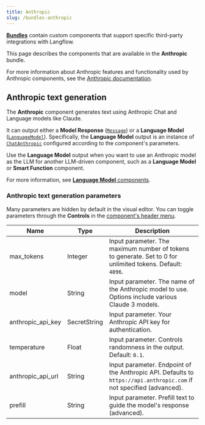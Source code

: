```yaml
---
title: Anthropic
slug: /bundles-anthropic
---
```



<Icon name="Blocks" aria-hidden="true" /> [**Bundles**](/components-bundle-components) contain custom components that support specific third-party integrations with Langflow.

This page describes the components that are available in the **Anthropic** bundle.

For more information about Anthropic features and functionality used by Anthropic components, see the [Anthropic documentation](https://docs.anthropic.com/en/docs/intro).

## Anthropic text generation

The **Anthropic** component generates text using Anthropic Chat and Language models like Claude.

It can output either a **Model Response** ([`Message`](/data-types#message)) or a **Language Model** ([`LanguageModel`](/data-types#languagemodel)).
Specifically, the **Language Model** output is an instance of [`ChatAnthropic`](https://python.langchain.com/docs/integrations/chat/anthropic/) configured according to the component's parameters.

Use the **Language Model** output when you want to use an Anthropic model as the LLM for another LLM-driven component, such as a **Language Model** or **Smart Function** component.

For more information, see [**Language Model** components](/components-models).

### Anthropic text generation parameters

Many parameters are hidden by default in the visual editor.
You can toggle parameters through the <Icon name="SlidersHorizontal" aria-hidden="true"/> **Controls** in the [component's header menu](/concepts-components#component-menus).

| Name | Type | Description |
|------|------|-------------|
| max_tokens | Integer | Input parameter. The maximum number of tokens to generate. Set to 0 for unlimited tokens. Default: `4096`. |
| model | String | Input parameter. The name of the Anthropic model to use. Options include various Claude 3 models. |
| anthropic_api_key | SecretString | Input parameter. Your Anthropic API key for authentication. |
| temperature | Float | Input parameter. Controls randomness in the output. Default: `0.1`. |
| anthropic_api_url | String | Input parameter. Endpoint of the Anthropic API. Defaults to `https://api.anthropic.com` if not specified (advanced). |
| prefill | String | Input parameter. Prefill text to guide the model's response (advanced). |